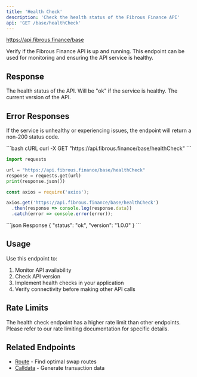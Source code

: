```yaml
---
title: 'Health Check'
description: 'Check the health status of the Fibrous Finance API'
api: 'GET /base/healthCheck'
---
```


https://api.fibrous.finance/base

Verify if the Fibrous Finance API is up and running. This endpoint can be used for monitoring and ensuring the API service is healthy.

## Response

<ResponseField name="status" type="string">
  The health status of the API. Will be "ok" if the service is healthy.
</ResponseField>

<ResponseField name="version" type="string">
  The current version of the API.
</ResponseField>

## Error Responses

If the service is unhealthy or experiencing issues, the endpoint will return a non-200 status code.

<RequestExample>
```bash cURL
curl -X GET "https://api.fibrous.finance/base/healthCheck"
```

```python Python
import requests

url = "https://api.fibrous.finance/base/healthCheck"
response = requests.get(url)
print(response.json())
```

```javascript JavaScript
const axios = require('axios');

axios.get('https://api.fibrous.finance/base/healthCheck')
  .then(response => console.log(response.data))
  .catch(error => console.error(error));
```
</RequestExample>

<ResponseExample>
```json Response
{
  "status": "ok",
  "version": "1.0.0"
}
```
</ResponseExample>

## Usage

Use this endpoint to:
1. Monitor API availability
2. Check API version
3. Implement health checks in your application
4. Verify connectivity before making other API calls

## Rate Limits

The health check endpoint has a higher rate limit than other endpoints. Please refer to our rate limiting documentation for specific details.

## Related Endpoints

- [Route](/api-reference/base/endpoint/route) - Find optimal swap routes
- [Calldata](/api-reference/base/endpoint/calldata) - Generate transaction data
